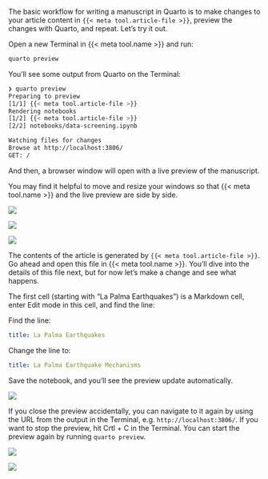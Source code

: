 The basic workflow for writing a manuscript in Quarto is to make changes to your article content in `{{< meta tool.article-file >}}`, preview the changes with Quarto, and repeat. Let's try it out.

Open a new Terminal in {{< meta tool.name >}} and run:

``` .bash
quarto preview
```

You'll see some output from Quarto on the Terminal:

``` .bash
❯ quarto preview
Preparing to preview
[1/1] {{< meta tool.article-file >}}
Rendering notebooks
[1/2] {{< meta tool.article-file >}}
[2/2] notebooks/data-screening.ipynb

Watching files for changes
Browse at http://localhost:3806/
GET: /
```


And then, a browser window will open with a live preview of the manuscript. 

You may find it helpful to move and resize your windows so that {{< meta tool.name >}} and the live preview are side by side.

::: {.content-visible when-meta="tool.is_jupyterlab"}
![](images/jupyter-preview.png){fig-alt="A screenshot of two side by side browser windows. On the left, Jupyter Lab with the Terminal open displaying the command: quarto preview. On the right, a webpage with the address starting localhost:, and content starting with the header La Palma Earthquakes." .border}

:::

::: {.content-visible when-meta="tool.is_rstudio"}
![](images/rstudio-preview.png){fig-alt="A screenshot of two side by side windows. On the left, RStudio with the Terminal open displaying the command: quarto preview. On the right, a webpage with the address starting localhost:, and content starting with the header La Palma Earthquakes." .border}
:::

::: {.content-visible when-meta="tool.is_vscode"}
![](images/vscode-preview.png){fig-alt="A screenshot of two side by side windows. On the left, VS Code with the Terminal open displaying the command: quarto preview. On the right, a webpage with the address starting localhost:, and content starting with the header La Palma Earthquakes."}
:::


The contents of the article is generated by `{{< meta tool.article-file >}}`. Go ahead and open this file in {{< meta tool.name >}}. You'll dive into the details of this file next, but for now let's make a change and see what happens.

::: {.content-visible when-meta="tool.is_jupyterlab"}
The first cell (starting with "La Palma Earthquakes") is a Markdown cell, enter Edit mode in this cell, and find the line:
:::

::: {.content-visible unless-meta="tool.is_jupyterlab"}
Find the line:
:::

``` yaml
title: La Palma Earthquakes
```

Change the line to:

``` yaml
title: La Palma Earthquake Mechanisms
```

Save the notebook, and you'll see the preview update automatically.

::: {.content-visible when-meta="tool.is_jupyterlab"}
![](images/jupyter-edit-preview.png){fig-alt="Screenshot of two browser windows. On the left, Jupypter Lab with the file index.ipynb open, the first cell in edit mode, and with the text title: La Palma Earthquake Mechanisms. On the right, the article webpage with the title La Palma Earthquake Mechanisms." .border}

::: callout-tip
If you close the preview accidentally, you can navigate to it again by using the URL from the output in the Terminal, e.g. `http://localhost:3806/`. If you want to stop the preview, hit Crtl + C in the Terminal. You can start the preview again by running `quarto preview`.
:::
:::

::: {.content-visible when-meta="tool.is_rstudio"}
![](images/rstudio-edit-preview.png){fig-alt="Screenshot of two windows. On the left, RStudio IDE with the file index.qmd open, and with the text title: La Palma Earthquake Mechanisms. On the right, the article webpage with the title La Palma Earthquake Mechanisms." .border}
:::

::: {.content-visible when-meta="tool.is_vscode"}
![](images/vscode-edit.png){fig-alt="Screenshot of two windows. On the left, VS Code with the file index.qmd open, and with the text title: La Palma Earthquake Mechanisms. On the right, the article webpage with the title La Palma Earthquake Mechanisms."}
:::
